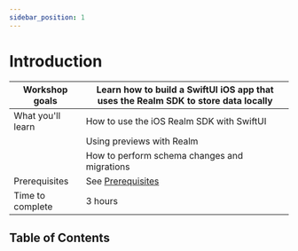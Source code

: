 ```yaml
---
sidebar_position: 1
---
```

# Introduction


|Workshop goals|Learn how to build a SwiftUI iOS app that uses the Realm SDK to store data locally|
|-|-|
|What you'll learn|How to use the iOS Realm SDK with SwiftUI|
|                 |Using previews with Realm|
|                 |How to perform schema changes and migrations|
|Prerequisites| See [Prerequisites](category/prerequisites)|
|Time to complete|3 hours|

## Table of Contents

